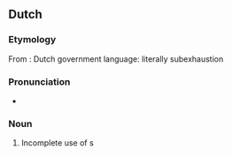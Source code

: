 ==Dutch==

===Etymology===
From {{affix|nl|onder-|uitputting}}: Dutch government language: literally subexhaustion

===Pronunciation===
* {{hyphenation|nl|on|der|uit|put|ting}}

===Noun===
{{nl-noun|f|-en|onderuitputtinkje}}

# Incomplete use of {{l|en|budgeted}} {{l|en|fund}}s